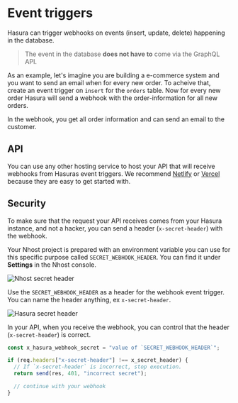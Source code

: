 # Event triggers

Hasura can trigger webhooks on events (insert, update, delete) happening in the database.

> The event in the database **does not have to** come via the GraphQL API.

As an example, let's imagine you are building a e-commerce system and you want to send an email when for every new order. To acheive that, create an event trigger on `insert` for the `orders` table. Now for every new order Hasura will send a webhook with the order-information for all new orders.

In the webhook, you get all order information and can send an email to the customer.

## API

You can use any other hosting service to host your API that will receive webhooks from Hasuras event triggers. We recommend [Netlify](http://netlify.com/) or [Vercel](https://vercel.com/) because they are easy to get started with.

## Security

To make sure that the request your API receives comes from your Hasura instance, and not a hacker, you can send a header (`x-secret-header`) with the webhook.

Your Nhost project is prepared with an environment variable you can use for this specific purpose called `SECRET_WEBHOOK_HEADER`. You can find it under **Settings** in the Nhost console.

![Nhost secret header](/images/hasura/nhost-secret-header.png)

Use the `SECRET_WEBHOOK_HEADER` as a header for the webhook event trigger. You can name the header anything, ex `x-secret-header`.

![Hasura secret header](/images/hasura/hasura-secret-header.png)

In your API, when you receive the webhook, you can control that the header (`x-secret-header`) is correct.

```js
const x_hasura_webhook_secret = "value of `SECRET_WEBHOOK_HEADER`";

if (req.headers["x-secret-header"] !== x_secret_header) {
  // If `x-secret-header` is incorrect, stop execution.
  return send(res, 401, "incorrect secret");

  // continue with your webhook
}
```
